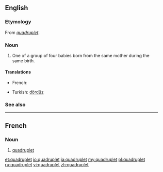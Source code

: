 ==English==
{{wikipedia}}

===Etymology===
From {{etyl|fr}} ''[[#French|quadruplet]]''.

===Noun===
{{en-noun}}

# One of a group of four babies born from the same mother during the same birth.

====Translations====
{{trans-top|infant born as one of four}}
* French: {{t+|fr|quadruplé}}
{{trans-mid}}
* Turkish: [[dördüz]]
{{trans-bottom}}

===See also===
{{coefficient}}

----

==French==

===Noun===
{{fr-noun|m}}

# [[#Noun|quadruplet]]

[[et:quadruplet]]
[[io:quadruplet]]
[[ja:quadruplet]]
[[my:quadruplet]]
[[pl:quadruplet]]
[[ru:quadruplet]]
[[vi:quadruplet]]
[[zh:quadruplet]]
